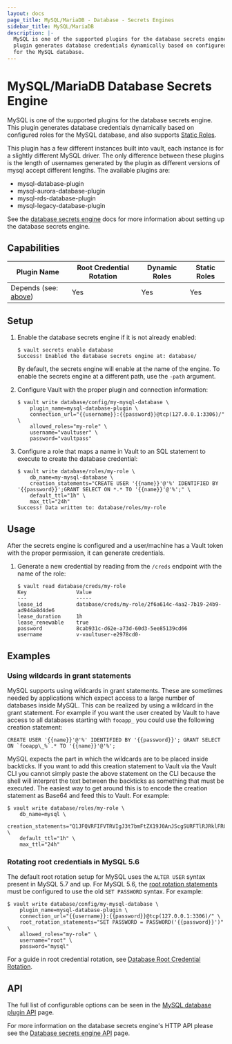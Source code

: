 ```yaml
---
layout: docs
page_title: MySQL/MariaDB - Database - Secrets Engines
sidebar_title: MySQL/MariaDB
description: |-
  MySQL is one of the supported plugins for the database secrets engine. This
  plugin generates database credentials dynamically based on configured roles
  for the MySQL database.
---
```


# MySQL/MariaDB Database Secrets Engine

MySQL is one of the supported plugins for the database secrets engine. This
plugin generates database credentials dynamically based on configured roles for
the MySQL database, and also supports [Static
Roles](/vault/docs/secrets/databases#static-roles).

This plugin has a few different instances built into vault, each instance is for
a slightly different MySQL driver. The only difference between these plugins is
the length of usernames generated by the plugin as different versions of mysql
accept different lengths. The available plugins are:

- mysql-database-plugin
- mysql-aurora-database-plugin
- mysql-rds-database-plugin
- mysql-legacy-database-plugin

See the [database secrets engine](/vault/docs/secrets/databases) docs for
more information about setting up the database secrets engine.

## Capabilities

| Plugin Name                                                    | Root Credential Rotation | Dynamic Roles | Static Roles |
| -------------------------------------------------------------- | ------------------------ | ------------- | ------------ |
| Depends (see: [above](#mysql-mariadb-database-secrets-engine)) | Yes                      | Yes           | Yes          |

## Setup

1.  Enable the database secrets engine if it is not already enabled:

    ```text
    $ vault secrets enable database
    Success! Enabled the database secrets engine at: database/
    ```

    By default, the secrets engine will enable at the name of the engine. To
    enable the secrets engine at a different path, use the `-path` argument.

1.  Configure Vault with the proper plugin and connection information:

    ```text
    $ vault write database/config/my-mysql-database \
        plugin_name=mysql-database-plugin \
        connection_url="{{username}}:{{password}}@tcp(127.0.0.1:3306)/" \
        allowed_roles="my-role" \
        username="vaultuser" \
        password="vaultpass"
    ```

1.  Configure a role that maps a name in Vault to an SQL statement to execute to
    create the database credential:

    ```text
    $ vault write database/roles/my-role \
        db_name=my-mysql-database \
        creation_statements="CREATE USER '{{name}}'@'%' IDENTIFIED BY '{{password}}';GRANT SELECT ON *.* TO '{{name}}'@'%';" \
        default_ttl="1h" \
        max_ttl="24h"
    Success! Data written to: database/roles/my-role
    ```

## Usage

After the secrets engine is configured and a user/machine has a Vault token with
the proper permission, it can generate credentials.

1.  Generate a new credential by reading from the `/creds` endpoint with the name
    of the role:

    ```text
    $ vault read database/creds/my-role
    Key                Value
    ---                -----
    lease_id           database/creds/my-role/2f6a614c-4aa2-7b19-24b9-ad944a8d4de6
    lease_duration     1h
    lease_renewable    true
    password           8cab931c-d62e-a73d-60d3-5ee85139cd66
    username           v-vaultuser-e2978cd0-
    ```

## Examples

### Using wildcards in grant statements

MySQL supports using wildcards in grant statements. These are sometimes needed
by applications which expect access to a large number of databases inside MySQL.
This can be realized by using a wildcard in the grant statement. For example if
you want the user created by Vault to have access to all databases starting with
`fooapp_` you could use the following creation statement:

```text
CREATE USER '{{name}}'@'%' IDENTIFIED BY '{{password}}'; GRANT SELECT ON `fooapp\_%`.* TO '{{name}}'@'%';
```

MySQL expects the part in which the wildcards are to be placed inside backticks.
If you want to add this creation statement to Vault via the Vault CLI you cannot
simply paste the above statement on the CLI because the shell will interpret the
text between the backticks as something that must be executed. The easiest way to
get around this is to encode the creation statement as Base64 and feed this to Vault.
For example:

```shell-session
$ vault write database/roles/my-role \
    db_name=mysql \
    creation_statements="Q1JFQVRFIFVTRVIgJ3t7bmFtZX19J0AnJScgSURFTlRJRklFRCBCWSAne3twYXNzd29yZH19JzsgR1JBTlQgU0VMRUNUIE9OIGBmb29hcHBcXyVgLiogVE8gJ3t7bmFtZX19J0AnJSc7" \
    default_ttl="1h" \
    max_ttl="24h"
```

### Rotating root credentials in MySQL 5.6

The default root rotation setup for MySQL uses the `ALTER USER` syntax present
in MySQL 5.7 and up. For MySQL 5.6, the [root rotation
statements](/api/secret/databases#root_rotation_statements)
must be configured to use the old `SET PASSWORD` syntax. For example:

```shell-session
$ vault write database/config/my-mysql-database \
    plugin_name=mysql-database-plugin \
    connection_url="{{username}}:{{password}}@tcp(127.0.0.1:3306)/" \
    root_rotation_statements="SET PASSWORD = PASSWORD('{{password}}')" \
    allowed_roles="my-role" \
    username="root" \
    password="mysql"
```

For a guide in root credential rotation, see [Database Root Credential
Rotation](/guides/secret-mgmt/db-root-rotation).

## API

The full list of configurable options can be seen in the [MySQL database plugin
API](/api/secret/databases/mysql-maria) page.

For more information on the database secrets engine's HTTP API please see the
[Database secrets engine API](/api/secret/databases) page.
